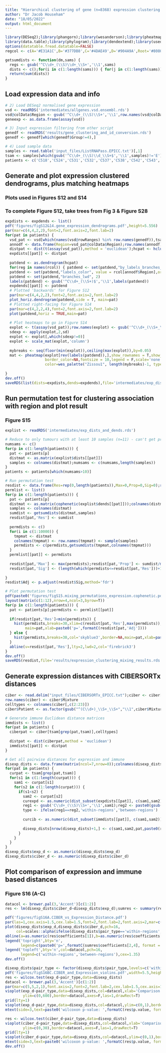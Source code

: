 ```yaml
---
title: "Hierarchical clustering of gene (n=8368) expression clustering for tumours with >=5 samples (n=17)"
author: "Dr Jacob Househam"
date: "18/05/2022"
output: html_document
---
```


```r
library(DESeq2);library(phangorn);library(wesanderson);library(pheatmap)
library(data.table);library(phylogram);library(dendextend);library(usedist)
options(datatable.fread.datatable=FALSE)
regcol <- c(A='#E31A1C',B='#377DB8',C='#4DAE49',D='#904A9A',Root='#808080');rcol <- regcol[c(1:4)]
```

```r
getsumdists <- function(dm,sams) {
  regs <- gsub('^C\\d+_(\\S)\\d+_\\S+','\\1',sams)
  dists <- c();for(i in c(1:length(sams))) { for(j in c(1:length(sams))) { if(i<j) {if(regs[i]==regs[j]) { dists <- c(dists,dm[i,j]) } } }}
  return(sum(dists))
}
```

## Load expression data and info
```r
# 2) Load DESeq2 normalised gene expression
vsd <- readRDS('intermediates/allgenes.vsd.ensembl.rds')
vsd@colData$Region <- gsub('^C\\d+_(\\S)\\S+','\\1',row.names(vsd@colData))
geneexp <- as.data.frame(assay(vsd))

# 3) Input expression filtering from other script
genedf <- readRDS('results/gene_clustering_and_id_conversion.rds')
genedf <- genedf[which(genedf$Group!=4),]

# 4) Load sample data
samples <- read.table('input_files/ListRNAPass.EPICC.txt')[,1]
tsam <- samples[which(gsub('^C\\d+_(\\S)\\d_\\S+$','\\1',samples)!='E')]
patients <- c('C518','C524','C531','C532','C537','C538','C542','C543','C544','C549','C550','C551','C552','C554','C559','C560','C561')
```

## Generate and plot expression clustered dendrograms, plus matching heatmaps
### Plots used in Figures S12 and S14
### To complete Figure S12, take trees from Fig 3 & Figure S28
```r
expdists <- expdends <- list()
pdf('figures/figS12&14.gene_expression_dendrograms.pdf',height=5.556)
par(mar=c(4,4,2,2),font=2,font.axis=2,font.lab=2)
for(pat in patients) {
  vsd_pat <- vsd[which(names(vsd@rowRanges) %in% row.names(genedf)),tsam[grep(pat,tsam)]]
  annodf <- data.frame(Region=vsd_pat@colData$Region);row.names(annodf) <- row.names(vsd_pat@colData)
  distpat <- dist(t(assay(vsd_pat)),method = 'euclidean');hcpat <- hclust(distpat,method='complete')
  expdists[[pat]] <- distpat
  
  patdend <- as.dendrogram(hcpat)
  for(reg in names(rcol)) { patdend <- set(patdend,"by_labels_branches_col", value = row.names(annodf)[which(annodf$Region==reg)], type = "all",TF_value=rcol[reg]) }
  patdend <- set(patdend,"labels_color", value = rcol[annodf$Region],order_value=T)
  patdend <- set(patdend,"branches_lwd", 2)
  labels(patdend) <- gsub('^C\\d+_(\\S+)$','\\1',labels(patdend))
  expdends[[pat]] <- patdend
  # Plotted 'backwards' for Figure S12
  par(mar=c(4,4,2,2),font=2,font.axis=2,font.lab=2)
  plot_horiz.dendrogram(patdend,side = T, main=pat)
  # Plotted right-facing for Figure S14
  par(mar=c(4,2,2,4),font=2,font.axis=2,font.lab=2)
  plot(patdend,horiz = TRUE,main=pat)
  
  # Plot heatmaps to go in Figure S14
  explot <- t(assay(vsd_pat));row.names(explot) <- gsub('^C\\d+_(\\S+_\\S+)$','\\1',labels(patdend))
  sdexp <- apply(explot,2,sd)
  explot <- explot[,which(sdexp!=0)]
  explot <- scale_mat(explot,'column')
  
  mybreaks <- seq(floor(min(explot)),ceiling(max(explot)),by=0.05)
  mat <- pheatmap(explot[rev(labels(patdend)),],show_rownames = T,show_colnames=F,cluster_rows=F,cluster_cols=T,treeheight_col=0,
                  border_color=NA,fontsize = 10,legend = F,scale='none',
                  color=wes_palette("Zissou1", length(mybreaks)-1, type = "continuous"),breaks=mybreaks)
  
}
dev.off()
saveRDS(list(dists=expdists,dends=expdends),file='intermediates/exp_dists_and_dends.rds')
```

## Run permutation test for clustering association with region and plot result
### Figure S15
```r
explist <- readRDS('intermediates/exp_dists_and_dends.rds')

# Reduce to only tumours with at least 10 samples (n=11) - can't get proper distributions with fewer samples
numsams <- c()
for(p in c(1:length(patients))) {
  pat <- patients[p]
  distmat <- as.matrix(explist$dists[[pat]])
  samples <- colnames(distmat);numsams <- c(numsams,length(samples))
}
patients <- patients[which(numsams>10)]

# Run permutation test
resdist <- data.frame(Res=rep(0,length(patients)),Max=0,Prop=0,Sig=0);row.names(resdist) <- patients
permlist <- list()
for(p in c(1:length(patients))) {
  pat <- patients[p]
  distmat <- as.matrix(cophenetic(explist$dends[[pat]]));colnames(distmat) <- row.names(distmat) <- paste0(pat,'_', row.names(distmat))
  samples <- colnames(distmat)
  sumdist <- getsumdists(distmat,samples)
  resdist[pat,'Res'] <- sumdist
  
  permdists <- c()
  for(i in c(1:10000)) {
    tmpmat <- distmat
    colnames(tmpmat) <- row.names(tmpmat) <- sample(samples)
    permdists <- c(permdists,getsumdists(tmpmat,colnames(tmpmat)))
  }
  permlist[[pat]] <- permdists
  
  resdist[pat,'Max'] <- max(permdists);resdist[pat,'Prop'] <- sumdist/max(permdists)
  resdist[pat,'Sig'] <- (length(which(permdists<=resdist[pat,'Res']))+1)/(10000+1)
  
}
resdist$Adj <- p.adjust(resdist$Sig,method='fdr')

# Plot permutation test
pdf(paste0('figures/figS15.mixing_permutations_expression.cophenetic.pdf'),width=6,height=8)
layout(matrix(c(1:12),nrow=4,ncol=3,byrow=T))
for(p in c(1:length(patients))) {
  pat <- patients[p];permdists <- permlist[[pat]]
  
  if(resdist[pat,'Res']<min(permdists)) {
    hist(permdists,breaks=30,xlim=c(resdist[pat,'Res'],max(permdists)),col='skyblue3',border=NA,
         main=pat,xlab=paste0('p=',formatC(resdist[pat,'Adj'])))
  } else {
    hist(permdists,breaks=30,col='skyblue3',border=NA,main=pat,xlab=paste0('p=',formatC(resdist[pat,'Adj'])))
  }
  abline(v=resdist[pat,'Res'],lty=2,lwd=2,col='firebrick3')
}
dev.off()
saveRDS(resdist,file='results/expression_clustering_mixing_results.rds')
```

## Generate expression distances with CIBERSORTx distances
```r
ciber <- read.delim("input_files/CIBERSORTx_EPICC.txt");ciber <- ciber[ciber$Mixture %in% tsam,]
row.names(ciber) <- ciber$Mixture
celltypes <- colnames(ciber[,c(2:23)])
ciber$Patient <- as.factor(gsub("^(C\\d+)_\\S+_\\S+","\\1",ciber$Mixture))

# Generate immune Euclidean distance matrices
immdists <- list()
for(pat in patients) {
  ciberpat <- ciber[tsam[grep(pat,tsam)],celltypes]
  
  distpat <- dist(ciberpat,method = 'euclidean')
  immdists[[pat]] <- distpat
}

# Get all pairwise distances for expression and immune
disexp_dists <- data.frame(matrix(ncol=7,nrow=0));colnames(disexp_dists) <- c('s1','s2','patient','pair','pair_type','exp_d','ciber_d')
for(pat in patients) {
  curpat <- tsam[grep(pat,tsam)]
  for(s1 in c(1:length(curpat))) {
    sam1 <- curpat[s1]
    for(s2 in c(1:length(curpat))) {
      if(s1<s2) {
        sam2 <- curpat[s2]
        curexpd <- as.numeric(dist_subset(expdists[[pat]], c(sam1,sam2)))
        reg1 <- gsub('C\\d+_(\\S)\\S+','\\1',sam1);reg2 <- paste0(gsub('C\\d+_(\\S)\\S+','\\1',sam2))
        type <- ifelse(reg1==reg2,'within-regions','between-regions')
        
        curcib <- as.numeric(dist_subset(immdists[[pat]], c(sam1,sam2)))
        
        disexp_dists[nrow(disexp_dists)+1,] <- c(sam1,sam2,pat,paste0(reg1,'-',reg2),type,curexpd,curcib)
      }
    }
  }
}
disexp_dists$exp_d <- as.numeric(disexp_dists$exp_d)
disexp_dists$ciber_d <- as.numeric(disexp_dists$ciber_d)
```

## Plot comparison of expression and immune based distances
### Figure S16 (A-C)
```r
datacol <- brewer.pal(3,'Accent')[c(1:2)]
res <- lm(disexp_dists$ciber_d~disexp_dists$exp_d);sumres <- summary(res)

pdf('figures/figS16A.CIBER_vs_Expression_Distance.pdf')
par(las=1,cex.axis=1.5,cex.lab=1.5,font=2,font.lab=2,font.axis=2,mar=c(4.5,5,2.5,1))
plot(disexp_dists$exp_d,disexp_dists$ciber_d,pch=16,
     col=scales::alpha(ifelse(disexp_dists$pair_type=='within-regions',datacol[1],datacol[2]),0.6),xlim=c(0,500),ylim=c(0,30),bty='n',xlab='Expressed Genes',ylab='CIBERSORT Absolute Score')
abline(a=as.numeric(res$coefficients[1]),b=as.numeric(res$coefficients[2]),lty=2,lwd=3);mtext(side=3,text='Intra-tumour euclidean distances',cex=1.5)
legend('topright',bty='n',
       legend=c(paste0('p=',formatC(sumres$coefficients[2,4], format = "e", digits = 2)),paste0('R^2=',signif(sumres$r.squared,3))))
legend('topleft',bty='n',col=datacol,pch=16,
       legend=c('within-regions','between-regions'),cex=1.35)
dev.off()

disexp_dists$pair_type <- factor(disexp_dists$pair_type,levels=c('within-regions','between-regions'))
pdf('figures/figS16BC.CIBER_and_Expression_violins.pdf',width=5.5,height=5.5)
res <- wilcox.test(exp_d~pair_type,data=disexp_dists)
datacol <- brewer.pal(3,'Accent')[c(1:2)]
par(mar=c(5,5,2,1),font.axis=2,font=2,font.lab=2,cex.lab=1.5,cex.axis=1.2)
vioplot(exp_d~pair_type,data=disexp_dists,col=datacol,xlab='Comparison type',ylab='Expressed Genes Euclidean Distance',
        ylim=c(0,600),border=datacol,axes=F,las=1,drawRect=T)
grid(lty=1)
vioplot(exp_d~pair_type,data=disexp_dists,col=datacol,ylim=c(0,1),border=datacol,axes=F,las=1,drawRect=T,add=T)
mtext(side=3,text=paste0('wilcoxon p-value: ',formatC(res$p.value, format = "e", digits = 2)),cex=1.2)

res <- wilcox.test(ciber_d~pair_type,data=disexp_dists)
vioplot(ciber_d~pair_type,data=disexp_dists,col=datacol,xlab='Comparison type',ylab='CIBERSORTx Euclidean Distance',
        ylim=c(0,30),border=datacol,axes=F,las=1,drawRect=T)
grid(lty=1)
vioplot(ciber_d~pair_type,data=disexp_dists,col=datacol,ylim=c(0,1),border=datacol,axes=F,las=1,drawRect=T,add=T)
mtext(side=3,text=paste0('wilcoxon p-value: ',formatC(res$p.value, format = "e", digits = 2)),cex=1.2)
dev.off()
```

